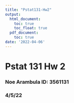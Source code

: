 ```yaml
---
title: "Pstat131-Hw2"
output:
  html_document:
    toc: true
    toc_float: true
  pdf_document:
    toc: true
date: '2022-04-06'
---
```


# Pstat 131 Hw 2

### Noe Arambula ID: 3561131

### 4/5/22

```r

```

